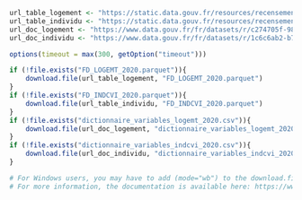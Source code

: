 ```r
url_table_logement <- "https://static.data.gouv.fr/resources/recensement-de-la-population-fichiers-detail-logements-ordinaires-en-2020-1/20231023-123618/fd-logemt-2020.parquet"
url_table_individu <- "https://static.data.gouv.fr/resources/recensement-de-la-population-fichiers-detail-individus-localises-au-canton-ou-ville-2020-1/20231023-122841/fd-indcvi-2020.parquet"
url_doc_logement <- "https://www.data.gouv.fr/fr/datasets/r/c274705f-98db-4d9b-9674-578e04f03198"
url_doc_individu <- "https://www.data.gouv.fr/fr/datasets/r/1c6c6ab2-b766-41a4-90f0-043173d5e9d1"

options(timeout = max(300, getOption("timeout")))

if (!file.exists("FD_LOGEMT_2020.parquet")){
    download.file(url_table_logement, "FD_LOGEMT_2020.parquet")
}
if (!file.exists("FD_INDCVI_2020.parquet")){
    download.file(url_table_individu, "FD_INDCVI_2020.parquet")
}
if (!file.exists("dictionnaire_variables_logemt_2020.csv")){
    download.file(url_doc_logement, "dictionnaire_variables_logemt_2020.csv")
}
if (!file.exists("dictionnaire_variables_indcvi_2020.csv")){
    download.file(url_doc_individu, "dictionnaire_variables_indcvi_2020.csv")
}

# For Windows users, you may have to add (mode="wb") to the download.file call.
# For more information, the documentation is available here: https://www.rdocumentation.org/packages/utils/versions/3.6.2/topics/download.file
```
